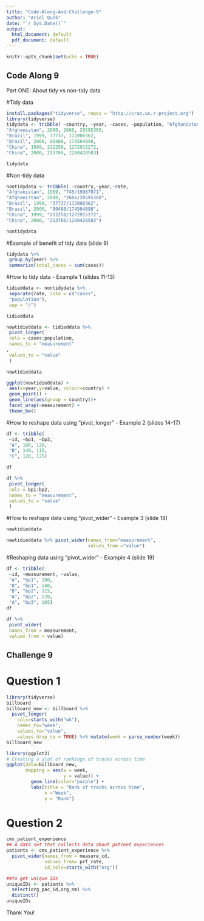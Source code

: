 ---
title: "Code-Along-And-Challenge-9"
author: "Ariel Quek"
date: "`r Sys.Date()`"
output:
  html_document: default
  pdf_document: default
---

```{r setup, include=TRUE}
knitr::opts_chunk$set(echo = TRUE)
```

## Code Along 9 

Part ONE: About tidy vs non-tidy data 

#Tidy data 
```{r, eval=TRUE, echo=TRUE}
install.packages("tidyverse", repos = "http://cran.us.r-project.org")
library(tidyverse)
tidydata <- tribble( ~country, ~year, ~cases, ~population, "Afghanistan", 1999, 745, 19987071,
"Afghanistan", 2000, 2666, 20595360,
"Brazil", 1999, 37737, 172006362,
"Brazil", 2000, 80488, 174504898,
"China", 1999, 212258, 1272915272,
"China", 2000, 213766, 1280428583)

tidydata
```


#Non-tidy data 
```{r, eval=TRUE, echo=FALSE}
nontidydata <- tribble( ~country,~year,~rate,
"Afghanistan", 1999, "745/19987071",
"Afghanistan", 2000, "2666/20595360",
"Brazil", 1999, "37737/172006362",
"Brazil", 2000, "80488/174504898",
"China", 1999, "212258/1272915272",
"China", 2000, "213766/1280428583")

nontidydata
```

#Example of benefit of tidy data (slide 9) 
```{r, eval=TRUE, echo=TRUE}
tidydata %>%
 group_by(year) %>%
 summarize(total_cases = sum(cases))
```

#How to tidy data - Example 1 (slides 11-13)
```{r, eval=TRUE, echo=TRUE}
tidieddata <- nontidydata %>%
 separate(rate, into = c("cases",
 "population"),
 sep = "/")

tidieddata

newtidieddata <- tidieddata %>%
 pivot_longer(
 cols = cases:population,
 names_to = "measurement"
,
 values_to = "value"
 )

newtidieddata

ggplot(newtidieddata) +
 aes(x=year,y=value, colour=country) +
 geom_point() +
 geom_line(aes(group = country))+
 facet_wrap(~measurement) +
 theme_bw()
```

#How to reshape data using "pivot_longer" - Example 2 (slides 14-17)
```{r, echo=TRUE, eval=TRUE}
df <- tribble(
 ~id, ~bp1, ~bp2,
 "A", 100, 120,
 "B", 140, 115,
 "C", 120, 125)

df

df %>%
 pivot_longer(
 cols = bp1:bp2,
 names_to = "measurement",
 values_to = "value"
 )
```
#How to reshape data using "pivot_wider" - Example 3 (slide 18)
```{r, eval=TRUE, echo=TRUE}
newtidieddata

newtidieddata %>% pivot_wider(names_from="measurement", 
                              values_from ="value")
```

#Reshaping data using "pivot_wider" - Example 4 (slide 19) 
```{r, eval=TRUE, echo=TRUE}
df <- tribble(
 ~id, ~measurement, ~value,
 "A", "bp1", 100,
 "B", "bp1", 140,
 "B", "bp2", 115,
 "A", "bp2", 120,
 "A", "bp3", 105)
df

df %>%
 pivot_wider(
 names_from = measurement,
 values_from = value)
```
## Challenge 9 

# Question 1
```{r, eval=TRUE, echo=TRUE}
library(tidyverse)
billboard
billboard_new <- billboard %>% 
  pivot_longer(
    cols=starts_with("wk"),
    names_to="week",
    values_to="value",
    values_drop_na = TRUE) %>% mutate(week = parse_number(week))
billboard_new
```

```{r,eval=TRUE, echo=TRUE}
library(ggplot2)
# Creating a plot of rankings of tracks across time
ggplot(data=billboard_new, 
       mapping = aes(x = week,
                     y = value)) + 
         geom_line(color="purple") +
         labs(title = "Rank of tracks across time",
              x ="Week", 
              y = "Rank")
```

# Question 2
```{r, echo=TRUE, eval=TRUE}
cms_patient_experience
## A data set that collects data about patient experiences 
patients <- cms_patient_experience %>%
  pivot_wider(names_from = measure_cd, 
              values_from= prf_rate,
              id_cols=starts_with("org"))

##to get unique IDs
uniqueIDs <- patients %>% 
  select(org_pac_id,org_nm) %>% 
  distinct()
uniqueIDs
```

Thank You! 

